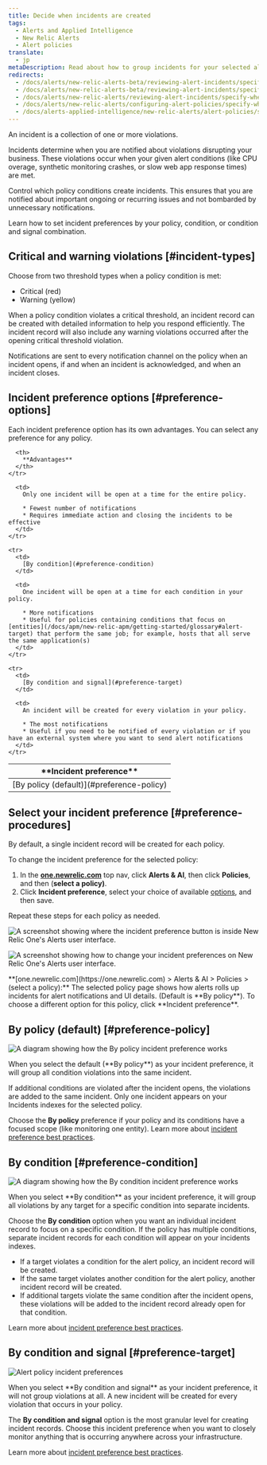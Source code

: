 ```yaml
---
title: Decide when incidents are created
tags:
  - Alerts and Applied Intelligence
  - New Relic Alerts
  - Alert policies
translate:
  - jp
metaDescription: Read about how to group incidents for your selected alert policy and select your incident preference. The default is "by policy."
redirects:
  - /docs/alerts/new-relic-alerts-beta/reviewing-alert-incidents/specifying-when-new-relic-creates-incidents
  - /docs/alerts/new-relic-alerts-beta/reviewing-alert-incidents/specify-when-new-relic-creates-incidents
  - /docs/alerts/new-relic-alerts/reviewing-alert-incidents/specify-when-new-relic-creates-incidents
  - /docs/alerts/new-relic-alerts/configuring-alert-policies/specify-when-new-relic-creates-incidents
  - /docs/alerts-applied-intelligence/new-relic-alerts/alert-policies/specify-when-alerts-creates-incidents
---
```


An incident is a collection of one or more violations.

Incidents determine when you are notified about violations disrupting your business. These violations occur when your given alert conditions (like CPU overage, synthetic monitoring crashes, or slow web app response times) are met.

Control which policy conditions create incidents. This ensures that you are notified about important ongoing or recurring issues and not bombarded by unnecessary notifications.

Learn how to set incident preferences by your policy, condition, or condition and signal combination.

## Critical and warning violations [#incident-types]

Choose from two threshold types when a policy condition is met:

- Critical (red)
- Warning (yellow)

When a policy condition violates a critical threshold, an incident record can be created with detailed information to help you respond efficiently. The incident record will also include any warning violations occurred after the opening critical threshold violation.

Notifications are sent to every notification channel on the policy when an incident opens, if and when an incident is acknowledged, and when an incident closes.

## Incident preference options [#preference-options]

Each incident preference option has its own advantages. You can select any preference for any policy.

<table>
  <thead>
    <tr>
      <th width={200}>
        **Incident preference**
      </th>

      <th>
        **Advantages**
      </th>
    </tr>

  </thead>

  <tbody>
    <tr>
      <td>
        [By policy (default)](#preference-policy)
      </td>

      <td>
        Only one incident will be open at a time for the entire policy.

        * Fewest number of notifications
        * Requires immediate action and closing the incidents to be effective
      </td>
    </tr>

    <tr>
      <td>
        [By condition](#preference-condition)
      </td>

      <td>
        One incident will be open at a time for each condition in your policy.

        * More notifications
        * Useful for policies containing conditions that focus on [entities](/docs/apm/new-relic-apm/getting-started/glossary#alert-target) that perform the same job; for example, hosts that all serve the same application(s)
      </td>
    </tr>

    <tr>
      <td>
        [By condition and signal](#preference-target)
      </td>

      <td>
        An incident will be created for every violation in your policy.

        * The most notifications
        * Useful if you need to be notified of every violation or if you have an external system where you want to send alert notifications
      </td>
    </tr>

  </tbody>
</table>

## Select your incident preference [#preference-procedures]

By default, a single incident record will be created for each policy.

To change the incident preference for the selected policy:

1. In the **[one.newrelic.com](https://one.newrelic.com/ 'Link opens in a new window.')** top nav, click **Alerts & AI**, then click **Policies**, and then (**select a policy)**.
2. Click **Incident preference**, select your choice of available [options](#preference-options), and then save.

Repeat these steps for each policy as needed.

![A screenshot showing where the incident preference button is inside New Relic One's Alerts user interface.](src/images/incident-preference-UI.png "A screenshot showing where the incident preference button is inside New Relic One's Alerts user interface.")

![A screenshot showing how to change your incident preferences on New Relic One's Alerts user interface.](src/images/incident-preference-options.png "A screenshot showing how to change your incident preferences on New Relic One's Alerts user interface.")

<figcaption>
  **[one.newrelic.com](https://one.newrelic.com) > Alerts & AI > Policies >
  (select a policy):** The selected policy page shows how alerts rolls up
  incidents for alert notifications and UI details. (Default is **By policy**).
  To choose a different option for this policy, click **Incident preference**.
</figcaption>

## By policy (default) [#preference-policy]

![A diagram showing how the By policy incident preference works](src/images/by-policy.svg 'A diagram showing how the By policy incident preference works')

<figcaption>
  When you select the default (**By policy**) as your incident preference, it
  will group all condition violations into the same incident.
</figcaption>

If additional conditions are violated after the incident opens, the violations are added to the same incident. Only one incident appears on your Incidents indexes for the selected policy.

Choose the **By policy** preference if your policy and its conditions have a focused scope (like monitoring one entity). Learn more about [incident preference best practices](/docs/new-relic-solutions/best-practices-guides/alerts-applied-intelligence/alerts-best-practices/#incident-practices).

## By condition [#preference-condition]

![A diagram showing how the By condition incident preference works](src/images/by-condition.svg 'A diagram showing how the By condition incident preference works')

<figcaption>
  When you select **By condition** as your incident preference, it will group
  all violations by any target for a specific condition into separate incidents.
</figcaption>

Choose the **By condition** option when you want an individual incident record to focus on a specific condition. If the policy has multiple conditions, separate incident records for each condition will appear on your incidents indexes.

- If a target violates a condition for the alert policy, an incident record will be created.
- If the same target violates another condition for the alert policy, another incident record will be created.
- If additional targets violate the same condition after the incident opens, these violations will be added to the incident record already open for that condition.

Learn more about [incident preference best practices](/docs/new-relic-solutions/best-practices-guides/alerts-applied-intelligence/alerts-best-practices/#incident-practices).

## By condition and signal [#preference-target]

![Alert policy incident preferences](src/images/by-signal.svg 'Alert policy incident preferences')

<figcaption>
  When you select **By condition and signal** as your incident preference, it
  will not group violations at all. A new incident will be created for every
  violation that occurs in your policy.
</figcaption>

The **By condition and signal** option is the most granular level for creating incident records. Choose this incident preference when you want to closely monitor anything that is occurring anywhere across your infrastructure.

Learn more about [incident preference best practices](/docs/new-relic-solutions/best-practices-guides/alerts-applied-intelligence/alerts-best-practices/#incident-practices).

